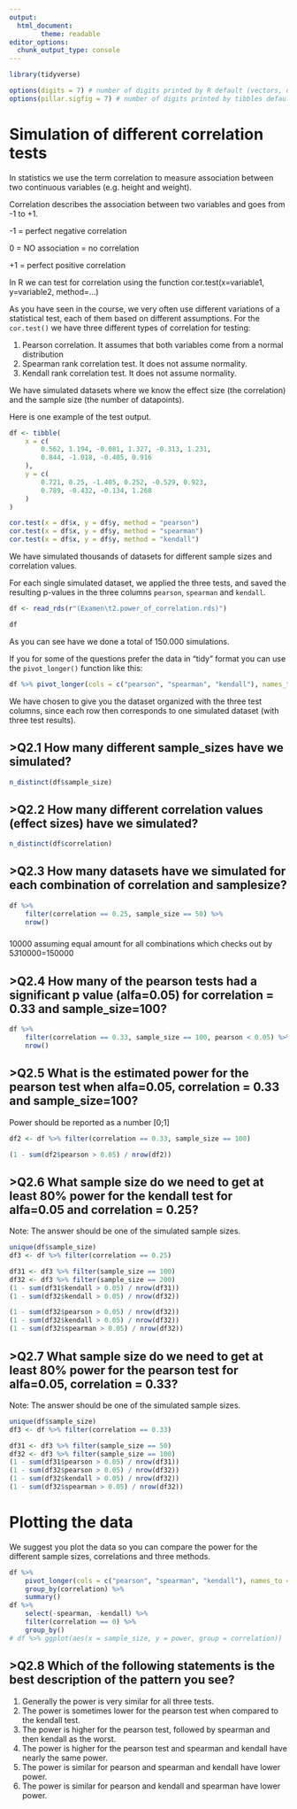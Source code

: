 ```yaml
---
output:
  html_document:
        theme: readable
editor_options: 
  chunk_output_type: console
---
```



```r

library(tidyverse)

options(digits = 7) # number of digits printed by R default (vectors, data.frames, lists)
options(pillar.sigfig = 7) # number of digits printed by tibbles default.
```

# Simulation of different correlation tests

In statistics we use the term correlation to measure association between two continuous variables (e.g. height and weight).

Correlation describes the association between two variables and goes from -1 to +1. 

-1 = perfect negative correlation

0 = NO association = no correlation

+1 = perfect positive correlation

In R we can test for correlation using the function cor.test(x=variable1, y=variable2, method=...)

As you have seen in the course, we very often use different variations of a statistical test, each of them based on different assumptions. For the `cor.test()` we have three different types of correlation for testing:

1. Pearson correlation. It assumes that both variables come from a normal distribution
2. Spearman rank correlation test. It does not assume normality.
3. Kendall rank correlation test. It does not assume normality.

We have simulated datasets where we know the effect size (the correlation) and the sample size (the number of datapoints). 

Here is one example of the test output.

```r

df <- tibble(
    x = c(
        0.562, 1.194, -0.081, 1.327, -0.313, 1.231,
        0.844, -1.018, -0.405, 0.916
    ),
    y = c(
        0.721, 0.25, -1.405, 0.252, -0.529, 0.923,
        0.789, -0.432, -0.134, 1.268
    )
)

cor.test(x = df$x, y = df$y, method = "pearson")
cor.test(x = df$x, y = df$y, method = "spearman")
cor.test(x = df$x, y = df$y, method = "kendall")
```

We have simulated thousands of datasets for different sample sizes and correlation values.

For each single simulated dataset, we applied the three tests, and saved the resulting p-values in the three columns `pearson`, `spearman` and `kendall`.

```r

df <- read_rds(r"(Examen\t2.power_of_correlation.rds)")

df
```

As you can see have we done a total of 150.000 simulations. 

If you for some of the questions prefer the data in "tidy" format you can use the `pivot_longer()` function like this:

```r

df %>% pivot_longer(cols = c("pearson", "spearman", "kendall"), names_to = "test", values_to = "p.value")
```

We have chosen to give you the dataset organized with the three test columns, since each row then corresponds to one simulated dataset (with three test results).

## >Q2.1 How many different sample_sizes have we simulated?

```r
n_distinct(df$sample_size)
```

## >Q2.2 How many different correlation values (effect sizes) have we simulated?
```r
n_distinct(df$correlation)
```

## >Q2.3 How many datasets have we simulated for each combination of correlation and samplesize?
```r
df %>%
    filter(correlation == 0.25, sample_size == 50) %>%
    nrow()
```

###
10000 assuming equal amount for all combinations which checks out by 5*3*10000=150000

## >Q2.4 How many of the pearson tests had a significant p value (alfa=0.05) for correlation = 0.33 and sample_size=100?
```r
df %>%
    filter(correlation == 0.33, sample_size == 100, pearson < 0.05) %>%
    nrow()
```

## >Q2.5 What is the estimated power for the pearson test when alfa=0.05, correlation = 0.33 and sample_size=100?

Power should be reported as a number [0;1]

```r
df2 <- df %>% filter(correlation == 0.33, sample_size == 100)

(1 - sum(df2$pearson > 0.05) / nrow(df2))
```


## >Q2.6 What sample size do we need to get at least 80% power for the kendall test for alfa=0.05 and correlation = 0.25?

Note: The answer should be one of the simulated sample sizes.

```r
unique(df$sample_size)
df3 <- df %>% filter(correlation == 0.25)

df31 <- df3 %>% filter(sample_size == 100)
df32 <- df3 %>% filter(sample_size == 200)
(1 - sum(df31$kendall > 0.05) / nrow(df31))
(1 - sum(df32$kendall > 0.05) / nrow(df32))

(1 - sum(df32$pearson > 0.05) / nrow(df32))
(1 - sum(df32$kendall > 0.05) / nrow(df32))
(1 - sum(df32$spearman > 0.05) / nrow(df32))
```

## >Q2.7 What sample size do we need to get at least 80% power for the pearson test for alfa=0.05, correlation = 0.33?

Note: The answer should be one of the simulated sample sizes.
```r
unique(df$sample_size)
df3 <- df %>% filter(correlation == 0.33)

df31 <- df3 %>% filter(sample_size == 50)
df32 <- df3 %>% filter(sample_size == 100)
(1 - sum(df31$pearson > 0.05) / nrow(df31))
(1 - sum(df32$pearson > 0.05) / nrow(df32))
(1 - sum(df32$kendall > 0.05) / nrow(df32))
(1 - sum(df32$spearman > 0.05) / nrow(df32))
```

# Plotting the data

We suggest you plot the data so you can compare the power for the different sample sizes, correlations and three methods.


```r

df %>%
    pivot_longer(cols = c("pearson", "spearman", "kendall"), names_to = "test", values_to = "p.value") %>%
    group_by(correlation) %>%
    summary()
df %>%
    select(-spearman, -kendall) %>%
    filter(correlation == 0) %>%
    group_by()
# df %>% ggplot(aes(x = sample_size, y = power, group = correlation))
```
## >Q2.8 Which of the following statements is the best description of the pattern you see?

1. Generally the power is very similar for all three tests.
2. The power is sometimes lower for the pearson test when compared to the kendall test.
3. The power is higher for the pearson test, followed by spearman and then kendall as the worst.
4. The power is higher for the pearson test and spearman and kendall have nearly the same power.
5. The power is similar for pearson and spearman and kendall have lower power.
6. The power is similar for pearson and kendall and spearman have lower power.





